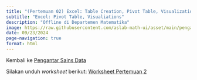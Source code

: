 ---
title: "(Pertemuan 02) Excel: Table Creation, Pivot Table, Visualizations"
subtitle: "Excel: Pivot Table, Visualiations"
description: "Offline di Departemen Matematika"
image: https://raw.githubusercontent.com/aslab-math-ui/asset/main/pengantar_sains_data/static/excel_pivot_viz.png
date: 09/23/2024
page-navigation: true
format: html
---

Kembali ke [Pengantar Sains Data](./psd2024.qmd)

Silakan unduh *worksheet* berikut: [Worksheet Pertemuan 2](https://raw.githubusercontent.com/aslab-math-ui/asset/main/pengantar_sains_data/datasets/worksheet_pertemuan2.xlsx)

